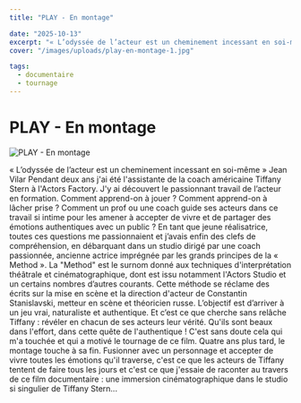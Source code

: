 ```yaml
---
title: "PLAY - En montage"

date: "2025-10-13"
excerpt: "« L’odyssée de l’acteur est un cheminement incessant en soi-même » Jean Vilar Pendant deux ans j'ai été l'assistante de la coach américaine Tiffany St..."
cover: "/images/uploads/play-en-montage-1.jpg"

tags:
  - documentaire
  - tournage
---
```


# PLAY - En montage



![PLAY - En montage](/images/uploads/play-en-montage-1.jpg)

« L’odyssée de l’acteur est un cheminement incessant en soi-même » Jean Vilar Pendant deux ans j'ai été l'assistante de la coach américaine Tiffany Stern à l'Actors Factory. J'y ai découvert le passionnant travail de l’acteur en formation. Comment apprend-on à jouer ? Comment apprend-on à lâcher prise ? Comment un prof ou une coach guide ses acteurs dans ce travail si intime pour les amener à accepter de vivre et de partager des émotions authentiques avec un public ? En tant que jeune réalisatrice, toutes ces questions me passionnaient et j’avais enfin des clefs de compréhension, en débarquant dans un studio dirigé par une coach passionnée, ancienne actrice imprégnée par les grands principes de la « Method ». La "Method" est le surnom donné aux techniques d'interprétation théâtrale et cinématographique, dont est issu notamment l'Actors Studio et un certains nombres d’autres courants. Cette méthode se réclame des écrits sur la mise en scène et la direction d'acteur de Constantin Stanislavski, metteur en scène et théoricien russe. L’objectif est d’arriver à un jeu vrai, naturaliste et authentique. Et c’est ce que cherche sans relâche Tiffany : révéler en chacun de ses acteurs leur vérité. Qu'ils sont beaux dans l'effort, dans cette quête de l'authentique ! C'est sans doute cela qui m'a touchée et qui a motivé le tournage de ce film. Quatre ans plus tard, le montage touche à sa fin. Fusionner avec un personnage et accepter de vivre toutes les émotions qu'il traverse, c'est ce que les acteurs de Tiffany tentent de faire tous les jours et c'est ce que j'essaie de raconter au travers de ce film documentaire : une immersion cinématographique dans le studio si singulier de Tiffany Stern...
